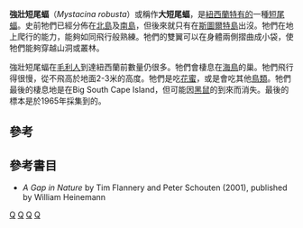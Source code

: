 {{Speciesbox 
| taxon = Mystacina robusta
| image = Mystacina robusta specimen from Auckland Museum.jpg
| range_map = Distribution of Mystacina robusta.png
| status = PE
| status_system = iucn3.1
| status_ref = <ref name=IUCN>{{IUCN2008|assessors=O'Donnell, C.|year=2008|id=14260|title=Mystacina robusta|downloaded=2009-02-09}}</ref>
| authority =（[[Peter_Dwyer|Dwyer]]，1962）
}}
'''強壯短尾蝠'''（''Mystacina robusta''）或稱作'''大短尾蝠'''，是[[紐西蘭|紐西蘭]][[特有種|特有的]]一種[[短尾蝠|短尾蝠]]。史前牠們已經分佈在[[北島_(紐西蘭)|北島]]及[[南島|南島]]，但後來就只有在[[斯圖爾特島|斯圖爾特島]]出沒。牠們在地上爬行的能力，能夠如同飛行般熟練。牠們的雙翼可以在身體兩側摺曲成小袋，使牠們能夠穿越山洞或叢林。

強壯短尾蝠在[[毛利人|毛利人]]到達紐西蘭前數量仍很多。牠們會棲息在[[海鳥|海鳥]]的巢。牠們飛行得很慢，從不飛高於地面2-3米的高度。牠們是吃[[花蜜|花蜜]]，或是會吃其他[[鳥類|鳥類]]。牠們最後的棲息地是在Big South Cape Island，但可能因[[黑鼠|黑鼠]]的到來而消失。最後的標本是於1965年採集到的。

==參考==
{{reflist}}

==參考書目==
* ''A Gap in Nature'' by Tim Flannery and Peter Schouten (2001), published by William Heinemann
{{Taxonbar|from=Q1066491}}

[[Category:IUCN紅色名錄極危物種|Q]]
[[Category:短尾蝠屬|Q]]
[[Category:紐西蘭哺乳動物|Q]]
[[Category:1962年描述的动物|Q]]
